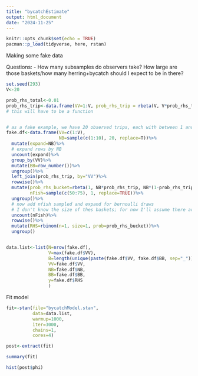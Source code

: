 ```yaml
---
title: "bycatchEstimate"
output: html_document
date: "2024-11-25"
---
```


```r
knitr::opts_chunk$set(echo = TRUE)
pacman::p_load(tidyverse, here, rstan)
```

Making some fake data 

Questions:
- How many subsamples do observers take? How large are those baskets/how many herring+bycatch should I expect to be in there? 

```r
set.seed(293)
V<-20

prob_rhs_total<-0.01
prob_rhs_trip<-data.frame(VV=1:V, prob_rhs_trip = rbeta(V, V*prob_rhs_total, V*(1-prob_rhs_total)))
# this will have to be a function


# as a fake example, we have 20 observed trips, each with between 1 and 10 bucket samples
fake.df<-data.frame(VV=c(1:V),
                    NB=sample(c(1:10), 20, replace=T))%>%
  mutate(expand=NB)%>%
  # expand rows by NB
  uncount(expand)%>%
  group_by(VV)%>%
  mutate(BB=row_number())%>%
  ungroup()%>%
  left_join(prob_rhs_trip, by="VV")%>%
  rowwise()%>%
  mutate(prob_rhs_bucket=rbeta(1, NB*prob_rhs_trip, NB*(1-prob_rhs_trip)),
         nFish=sample(c(50:75), 1, replace=TRUE))%>%
  ungroup()%>%
  # now add nfish sampled and expand for bernoulli draws
  # I don't know the size of thes baskets; for now I'll assume there are 50-75 fish in each one
  uncount(nFish)%>%
  rowwise()%>%
  mutate(RHS=rbinom(n=1, size=1, prob=prob_rhs_bucket))%>%
  ungroup()


data.list<-list(N=nrow(fake.df),
                V=max(fake.df$VV),
                B=length(unique(paste(fake.df$VV, fake.df$BB, sep="_"))),
                VV=fake.df$VV,
                NB=fake.df$NB,
                BB=fake.df$BB,
                y=fake.df$RHS
                )
```

Fit model

```r
fit<-stan(file="bycatchModel.stan",
          data=data.list,
          warmup=1000,
          iter=3000,
          chains=1,
          cores=4)

post<-extract(fit)

summary(fit)

hist(post$phi)
```


